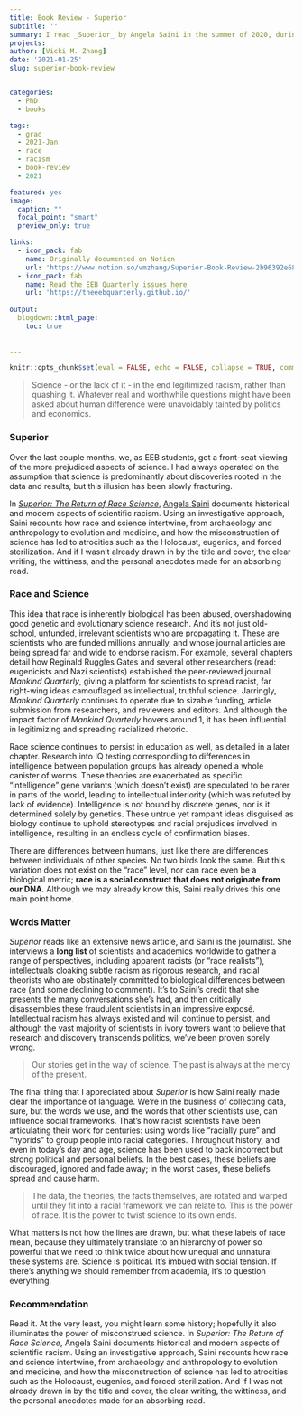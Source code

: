 ```yaml
---
title: Book Review - Superior
subtitle: ''
summary: I read _Superior_ by Angela Saini in the summer of 2020, during the BLM movement sweeping the globe while the pandemic raged on. Here's the review I wrote the EEB Quarterly (Volume 3, Issue 1)
projects:
author: [Vicki M. Zhang]
date: '2021-01-25'
slug: superior-book-review


categories:
  - PhD
  - books

tags:
  - grad
  - 2021-Jan
  - race
  - racism
  - book-review
  - 2021

featured: yes
image:
  caption: ""
  focal_point: "smart"
  preview_only: true

links:
  - icon_pack: fab
    name: Originally documented on Notion
    url: 'https://www.notion.so/vmzhang/Superior-Book-Review-2b96392e68b445928df658281b985ef8'
  - icon_pack: fab
    name: Read the EEB Quarterly issues here
    url: 'https://theeebquarterly.github.io/'
  
output:
  blogdown::html_page:
    toc: true
    
    
---
```

```r
knitr::opts_chunk$set(eval = FALSE, echo = FALSE, collapse = TRUE, comment = NA, tidy = FALSE)
```


> Science - or the lack of it - in the end legitimized racism, rather than quashing it. Whatever real and worthwhile questions might have been asked about human difference were unavoidably tainted by politics and economics.

### Superior

Over the last couple months, we, as EEB students, got a front-seat viewing of the more prejudiced aspects of science. I had always operated on the assumption that science is predominantly about discoveries rooted in the data and results, but this illusion has been slowly fracturing.

In [*Superior: The Return of Race Science*](https://www.goodreads.com/book/show/42042093.Superior_The_Return_of_Race_Science), [Angela Saini](https://www.goodreads.com/author/show/4597798.Angela_Saini) documents historical and modern aspects of scientific racism. Using an investigative approach, Saini recounts how race and science intertwine, from archaeology and anthropology to evolution and medicine, and how the misconstruction of science has led to atrocities such as the Holocaust, eugenics, and forced sterilization. And if I wasn't already drawn in by the title and cover, the clear writing, the wittiness, and the personal anecdotes made for an absorbing read.

### Race and Science

This idea that race is inherently biological has been abused, overshadowing good genetic and evolutionary science research. And it's not just old-school, unfunded, irrelevant scientists who are propagating it. These are scientists who are funded millions annually, and whose journal articles are being spread far and wide to endorse racism. For example, several chapters detail how Reginald Ruggles Gates and several other researchers (read: eugenicists and Nazi scientists) established the peer-reviewed journal *Mankind Quarterly*, giving a platform for scientists to spread racist, far right-wing ideas camouflaged as intellectual, truthful science. Jarringly, *Mankind Quarterly* continues to operate due to sizable funding, article submission from researchers, and reviewers and editors. And although the impact factor of *Mankind Quarterly* hovers around 1, it has been influential in legitimizing and spreading racialized rhetoric.

Race science continues to persist in education as well, as detailed in a later chapter. Research into IQ testing corresponding to differences in intelligence between population groups has already opened a whole canister of worms. These theories are exacerbated as specific "intelligence" gene variants (which doesn't exist) are speculated to be rarer in parts of the world, leading to intellectual inferiority (which was refuted by lack of evidence). Intelligence is not bound by discrete genes, nor is it determined solely by genetics. These untrue yet rampant ideas disguised as biology continue to uphold stereotypes and racial prejudices involved in intelligence, resulting in an endless cycle of confirmation biases.

There are differences between humans, just like there are differences between individuals of other species. No two birds look the same. But this variation does not exist on the "race" level, nor can race even be a biological metric; **race is a social construct that does not originate from our DNA**. Although we may already know this, Saini really drives this one main point home.

### Words Matter

*Superior* reads like an extensive news article, and Saini is the journalist. She interviews a **long list** of scientists and academics worldwide to gather a range of perspectives, including apparent racists (or "race realists"), intellectuals cloaking subtle racism as rigorous research, and racial theorists who are obstinately committed to biological differences between race (and some declining to comment). It's to Saini's credit that she presents the many conversations she's had, and then critically disassembles  these fraudulent scientists in an impressive exposé. Intellectual racism has always existed and will continue to persist, and although the vast majority of scientists in ivory towers want to believe that research and discovery transcends politics, we've been proven sorely wrong.

> Our stories get in the way of science. The past is always at the mercy of the present.

The final thing that I appreciated about *Superior* is how Saini really made clear the importance of language. We're in the business of collecting data, sure, but the words we use, and the words that other scientists use, can influence social frameworks. That's how racist scientists have been articulating their work for centuries: using words like "racially pure" and "hybrids" to group people into racial categories. Throughout history, and even in today's day and age, science has been used to back incorrect but strong political and personal beliefs. In the best cases, these beliefs are discouraged, ignored and fade away; in the worst cases, these beliefs spread and cause harm.

> The data, the theories, the facts themselves, are rotated and warped until they fit into a racial framework we can relate to. This is the power of race. It is the power to twist science to its own ends.

What matters is not how the lines are drawn, but what these labels of race mean, because they ultimately translate to an hierarchy of power so powerful that we need to think twice about how unequal and unnatural these systems are. Science is political. It’s imbued with social tension. If there's anything we should remember from academia, it's to question everything.

### Recommendation

Read it. At the very least, you might learn some history; hopefully it also illuminates the power of misconstrued science. In *Superior: The Return of Race Science*, Angela Saini documents historical and modern aspects of scientific racism. Using an investigative approach, Saini recounts how race and science intertwine, from archaeology and anthropology to evolution and medicine, and how the misconstruction of science has led to atrocities such as the Holocaust, eugenics, and forced sterilization. And if I was not already drawn in by the title and cover, the clear writing, the wittiness, and the personal anecdotes made for an absorbing read.
